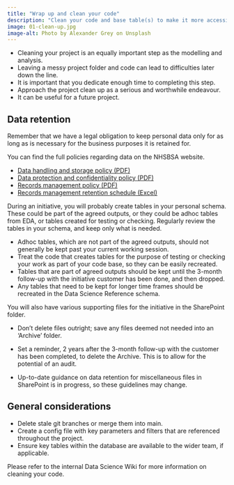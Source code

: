 ```yaml
---
title: "Wrap up and clean your code"
description: "Clean your code and base table(s) to make it more accessible."
image: 01-clean-up.jpg
image-alt: Photo by Alexander Grey on Unsplash
---
```

  
- Cleaning your project is an equally important step as the modelling and analysis.
- Leaving a messy project folder and code can lead to difficulties later down the line.
- It is important that you dedicate enough time to completing this step.
- Approach the project clean up as a serious and worthwhile endeavour. 
- It can be useful for a future project.

## Data retention

Remember that we have a legal obligation to keep personal data only for as long as is necessary for the business purposes it is retained for.

You can find the full policies regarding data on the NHSBSA website.

- [Data handling and storage policy (PDF)](https://www.nhsbsa.nhs.uk/sites/default/files/2021-04/Data%20Classification%20Handling%20and%20Storage%20Policy.pdf)
- [Data protection and confidentiality policy (PDF)](https://www.nhsbsa.nhs.uk/sites/default/files/2023-06/NHSBSADPN001d%20Data%20Protection%20and%20Confidentiality%20Policy.pdf)
- [Records management policy (PDF)](https://www.nhsbsa.nhs.uk/sites/default/files/2023-05/NHSBSARM001%20Records%20Management%20Policy.pdf)
- [Records management retention schedule (Excel)](https://www.nhsbsa.nhs.uk/sites/default/files/2023-05/NHSBSARM012%20Retention%20Schedule.xlsx)

During an initiative, you will probably create tables in your personal schema. These could be part of the agreed outputs, or they could be adhoc tables from EDA, or tables created for testing or checking. Regularly review the tables in your schema, and keep only what is needed.

- Adhoc tables, which are not part of the agreed outputs, should not generally be kept past your current working session.
- Treat the code that creates tables for the purpose of testing or checking your work as part of your code base, so they can be easily recreated.
- Tables that are part of agreed outputs should be kept until the 3-month follow-up with the initiative customer has been done, and then dropped.
- Any tables that need to be kept for longer time frames should be recreated in the Data Science Reference schema.

You will also have various supporting files for the initiative in the SharePoint folder.

- Don't delete files outright; save any files deemed not needed into an 'Archive' folder.
- Set a reminder, 2 years after the 3-month follow-up with the customer has been completed, to delete the Archive. This is to allow for the potential of an audit.

- Up-to-date guidance on data retention for miscellaneous files in SharePoint is in progress, so these guidelines may change.

## General considerations

- Delete stale git branches or merge them into main.
- Create a config file with key parameters and filters that are referenced throughout the project.
- Ensure key tables within the database are available to the wider team, if applicable.

Please refer to the internal Data Science Wiki for more information on cleaning your code.
